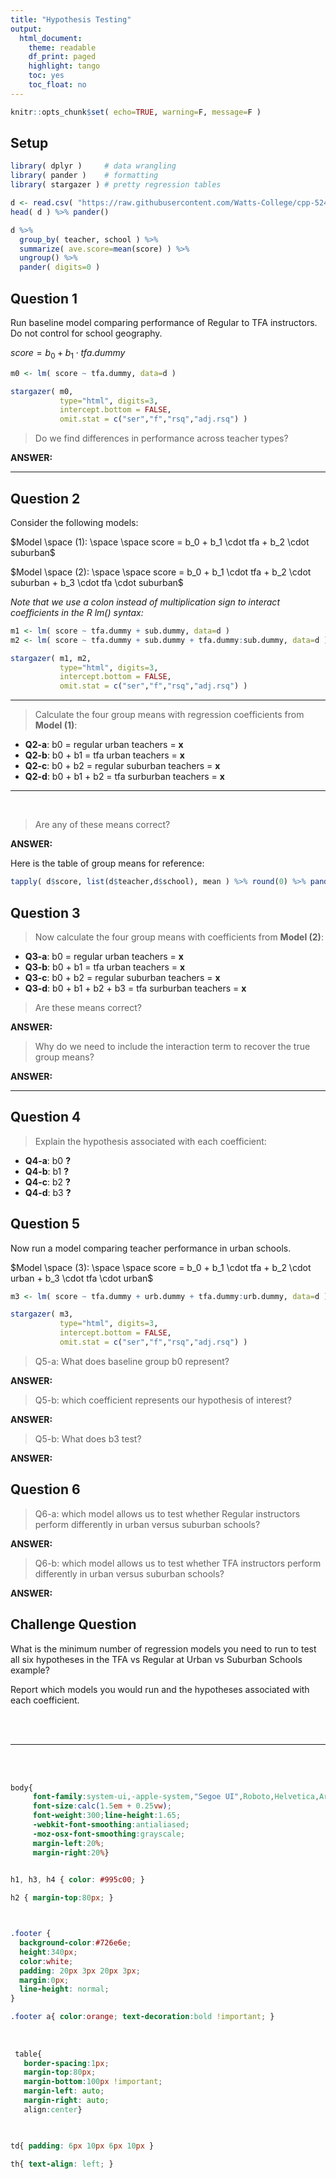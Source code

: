 ```yaml
---
title: "Hypothesis Testing"
output:
  html_document:
    theme: readable
    df_print: paged
    highlight: tango
    toc: yes
    toc_float: no
--- 
```



```r
knitr::opts_chunk$set( echo=TRUE, warning=F, message=F )
```



## Setup 

```r
library( dplyr )     # data wrangling
library( pander )    # formatting 
library( stargazer ) # pretty regression tables 
```


```r
d <- read.csv( "https://raw.githubusercontent.com/Watts-College/cpp-524-fall-2021/main/labs/data/teach-for-america.csv" )
head( d ) %>% pander()
```

```r
d %>% 
  group_by( teacher, school ) %>% 
  summarize( ave.score=mean(score) ) %>% 
  ungroup() %>% 
  pander( digits=0 )
```



## Question 1

Run baseline model comparing performance of Regular to TFA instructors. Do not control for school geography. 

$score = b_0 + b_1 \cdot tfa.dummy$


```r
m0 <- lm( score ~ tfa.dummy, data=d )

stargazer( m0, 
           type="html", digits=3,
           intercept.bottom = FALSE,
           omit.stat = c("ser","f","rsq","adj.rsq") )
```


> Do we find differences in performance across teacher types? 

**ANSWER:**


<hr>



## Question 2

Consider the following models:  

$Model \space (1): \space \space score = b_0 + b_1 \cdot tfa + b_2 \cdot suburban$

$Model \space (2): \space \space score = b_0 + b_1 \cdot tfa + b_2 \cdot suburban + b_3 \cdot tfa \cdot suburban$

*Note that we use a colon instead of multiplication sign to interact coefficients in the R lm() syntax:*


```r
m1 <- lm( score ~ tfa.dummy + sub.dummy, data=d )
m2 <- lm( score ~ tfa.dummy + sub.dummy + tfa.dummy:sub.dummy, data=d )

stargazer( m1, m2, 
           type="html", digits=3,
           intercept.bottom = FALSE,
           omit.stat = c("ser","f","rsq","adj.rsq") )
```

--------  

> Calculate the four group means with regression coefficients from **Model (1)**:

* **Q2-a**: b0 = regular urban teachers = **x**  
* **Q2-b**: b0 + b1 = tfa urban teachers  = **x**  
* **Q2-c**: b0 + b2 = regular suburban teachers  = **x** 
* **Q2-d**: b0 + b1 + b2 = tfa surburban teachers  = **x**  

--------

<br>

> Are any of these means correct? 

**ANSWER:**



Here is the table of group means for reference: 

```r
tapply( d$score, list(d$teacher,d$school), mean ) %>% round(0) %>% pander()
```



## Question 3

> Now calculate the four group means with coefficients from **Model (2)**:

* **Q3-a**: b0 = regular urban teachers  = **x** 
* **Q3-b**: b0 + b1 = tfa urban teachers   = **x**  
* **Q3-c**: b0 + b2 = regular suburban teachers  = **x**  
* **Q3-d**: b0 + b1 + b2 + b3 = tfa surburban teachers  = **x** 



> Are these means correct? 

**ANSWER:**


> Why do we need to include the interaction term to recover the true group means?  

**ANSWER:**

----------




## Question 4

> Explain the hypothesis associated with each coefficient:

* **Q4-a**: b0 **?**  
* **Q4-b**: b1 **?**  
* **Q4-c**: b2 **?**    
* **Q4-d**: b3 **?**   




## Question 5

Now run a model comparing teacher performance in urban schools. 

$Model \space (3): \space \space score = b_0 + b_1 \cdot tfa + b_2 \cdot urban + b_3 \cdot tfa \cdot urban$

```r

m3 <- lm( score ~ tfa.dummy + urb.dummy + tfa.dummy:urb.dummy, data=d )

stargazer( m3, 
           type="html", digits=3,
           intercept.bottom = FALSE,
           omit.stat = c("ser","f","rsq","adj.rsq") )
```



> Q5-a: What does baseline group b0 represent? 

**ANSWER:** 




> Q5-b: which coefficient represents our hypothesis of interest? 

**ANSWER:** 





> Q5-b: What does b3 test? 

**ANSWER:** 








## Question 6

> Q6-a: which model allows us to test whether Regular instructors perform differently in urban versus suburban schools? 

**ANSWER:**


> Q6-b: which model allows us to test whether TFA instructors perform differently in urban versus suburban schools? 

**ANSWER:**






## Challenge Question 

What is the minimum number of regression models you need to run to test all six hypotheses in the TFA vs Regular at Urban vs Suburban Schools example? 

Report which models you would run and the hypotheses associated with each coefficient. 


<br>
<br>
<hr>
<br>
<br>






```css
body{
     font-family:system-ui,-apple-system,"Segoe UI",Roboto,Helvetica,Arial,sans-serif;
     font-size:calc(1.5em + 0.25vw);
     font-weight:300;line-height:1.65;
     -webkit-font-smoothing:antialiased;
     -moz-osx-font-smoothing:grayscale;
     margin-left:20%;
     margin-right:20%} 
     

h1, h3, h4 { color: #995c00; }

h2 { margin-top:80px; }



.footer {
  background-color:#726e6e;
  height:340px;
  color:white;
  padding: 20px 3px 20px 3px;
  margin:0px;
  line-height: normal;
}

.footer a{ color:orange; text-decoration:bold !important; } 
 
 
 
 table{
   border-spacing:1px;
   margin-top:80px;
   margin-bottom:100px !important;
   margin-left: auto;
   margin-right: auto;
   align:center} 


 
td{ padding: 6px 10px 6px 10px } 

th{ text-align: left; } 


```



